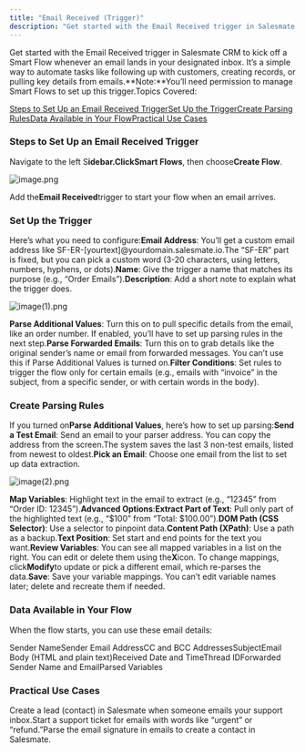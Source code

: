 ```yaml
---
title: "Email Received (Trigger)"
description: "Get started with the Email Received trigger in Salesmate CRM to kick off a Smart Flow whenever an email lands in your designated inbox. It’s a simple"
---
```


Get started with the Email Received trigger in Salesmate CRM to kick off a Smart Flow whenever an email lands in your designated inbox. It’s a simple way to automate tasks like following up with customers, creating records, or pulling key details from emails.**Note:**You’ll need permission to manage Smart Flows to set up this trigger.Topics Covered:

[Steps to Set Up an Email Received Trigger](https://support.salesmate.io/hc/en-us/articles/48767576180377-Email-Received-Trigger#h_01K06J6FVXXTKBCFDY9BHBN73R)[Set Up the Trigger](https://support.salesmate.io/hc/en-us/articles/48767576180377-Email-Received-Trigger#h_01K06J6FW4VNQKEFNSRVA80TCD)[Create Parsing Rules](https://support.salesmate.io/hc/en-us/articles/48767576180377-Email-Received-Trigger#h_01K06J6FX3KYBBTEY1ZKG7TQAX)[Data Available in Your Flow](https://support.salesmate.io/hc/en-us/articles/48767576180377-Email-Received-Trigger#h_01K06J6FXZG5N3C1ZPYADYRST6)[Practical Use Cases](https://support.salesmate.io/hc/en-us/articles/48767576180377-Email-Received-Trigger#h_01K06J6FY3A484DSMX449DB6D1)

### Steps to Set Up an Email Received Trigger

Navigate to the left S**idebar.**Click**Smart Flows**, then choose**Create Flow**.

![image.png](./images/image.png)

Add the**Email Received**trigger to start your flow when an email arrives.

### Set Up the Trigger

Here’s what you need to configure:**Email Address**:
You’ll get a custom email address like SF-ER-\[yourtext\]@yourdomain.salesmate.io.The “SF-ER” part is fixed, but you can pick a custom word (3-20 characters, using letters, numbers, hyphens, or dots).**Name**: Give the trigger a name that matches its purpose (e.g., “Order Emails”).**Description**: Add a short note to explain what the trigger does.

![image(1).png](./images/image1.png)

**Parse Additional Values**: Turn this on to pull specific details from the email, like an order number. If enabled, you’ll have to set up parsing rules in the next step.**Parse Forwarded Emails**: Turn this on to grab details like the original sender’s name or email from forwarded messages. You can’t use this if Parse Additional Values is turned on.**Filter Conditions**: Set rules to trigger the flow only for certain emails (e.g., emails with “invoice” in the subject, from a specific sender, or with certain words in the body).

### Create Parsing Rules

If you turned on**Parse Additional Values**, here’s how to set up parsing:**Send a Test Email**:
Send an email to your parser address. You can copy the address from the screen.The system saves the last 3 non-test emails, listed from newest to oldest.**Pick an Email**: Choose one email from the list to set up data extraction.

![image(2).png](./images/image2.png)

**Map Variables**: Highlight text in the email to extract (e.g., “12345” from “Order ID: 12345”).**Advanced Options**:**Extract Part of Text**: Pull only part of the highlighted text (e.g., “$100” from “Total: $100.00”).**DOM Path (CSS Selector)**: Use a selector to pinpoint data.**Content Path (XPath)**: Use a path as a backup.**Text Position**: Set start and end points for the text you want.**Review Variables**: You can see all mapped variables in a list on the right. You can edit or delete them using the**X**icon. To change mappings, click**Modify**to update or pick a different email, which re-parses the data.**Save**: Save your variable mappings. You can’t edit variable names later; delete and recreate them if needed.

### Data Available in Your Flow

When the flow starts, you can use these email details:

Sender NameSender Email AddressCC and BCC AddressesSubjectEmail Body (HTML and plain text)Received Date and TimeThread IDForwarded Sender Name and EmailParsed Variables

### Practical Use Cases

Create a lead (contact) in Salesmate when someone emails your support inbox.Start a support ticket for emails with words like “urgent” or “refund.”Parse the email signature in emails to create a contact in Salesmate.
